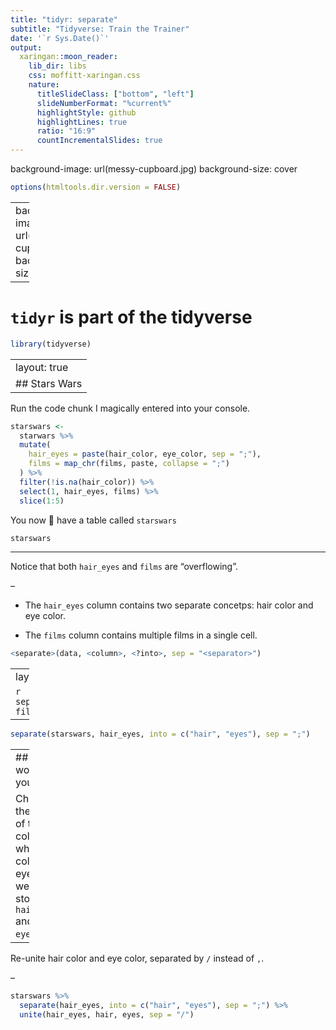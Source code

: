 ```yaml
---
title: "tidyr: separate"
subtitle: "Tidyverse: Train the Trainer"
date: '`r Sys.Date()`'
output:
  xaringan::moon_reader:
    lib_dir: libs
    css: moffitt-xaringan.css
    nature:
      titleSlideClass: ["bottom", "left"]
      slideNumberFormat: "%current%"
      highlightStyle: github
      highlightLines: true
      ratio: "16:9"
      countIncrementalSlides: true
---
```

background-image: url(messy-cupboard.jpg)
background-size: cover

```r
options(htmltools.dir.version = FALSE)
```

---
background-image: url(organized-cupboard.jpg)
background-size: cover

---

# `tidyr` is part of the tidyverse

```r
library(tidyverse)
```

---
layout: true
## Stars Wars
---

Run the code chunk I magically entered into your console.

```r
starswars <- 
  starwars %>% 
  mutate(
    hair_eyes = paste(hair_color, eye_color, sep = ";"), 
    films = map_chr(films, paste, collapse = ";")
  ) %>% 
  filter(!is.na(hair_color)) %>% 
  select(1, hair_eyes, films) %>% 
  slice(1:5)
```

You now &#x1F52E; have a table called `starswars`

```r
starswars
```

---

Notice that both `hair_eyes` and `films` are "overflowing".

--

- The `hair_eyes` column contains two separate concetps: hair color and eye color.

- The `films` column contains multiple films in a single cell.

```r
<separate>(data, <column>, <?into>, sep = "<separator>")
```

---
layout: false

```r
separate_rows(starswars, films, sep = ";")
```

---

```r
separate(starswars, hair_eyes, into = c("hair", "eyes"), sep = ";")
```

---
## How would you?

Change the name of the columns where hair color and eye color were stored to `hair_color` and `eye_color`.

--

Re-unite hair color and eye color, separated by `/` instead of `,`.

--

```r
starswars %>% 
  separate(hair_eyes, into = c("hair", "eyes"), sep = ";") %>% 
  unite(hair_eyes, hair, eyes, sep = "/")
```
